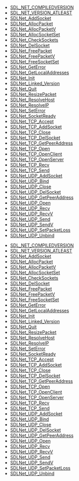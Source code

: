 <!-- DO NOT HAND-EDIT CATEGORY LISTS, THEY ARE AUTOGENERATED AND WILL BE OVERWRITTEN, BASED ON TAGS IN INDIVIDUAL PAGE FOOTERS. EDIT THOSE INSTEAD. -->
<!-- BEGIN CATEGORY LIST -->
* [[SDL_NET_COMPILEDVERSION]]
* [[SDL_NET_VERSION_ATLEAST]]
* [[SDLNet_AddSocket]]
* [[SDLNet_AllocPacket]]
* [[SDLNet_AllocPacketV]]
* [[SDLNet_AllocSocketSet]]
* [[SDLNet_CheckSockets]]
* [[SDLNet_DelSocket]]
* [[SDLNet_FreePacket]]
* [[SDLNet_FreePacketV]]
* [[SDLNet_FreeSocketSet]]
* [[SDLNet_GetError]]
* [[SDLNet_GetLocalAddresses]]
* [[SDLNet_Init]]
* [[SDLNet_Linked_Version]]
* [[SDLNet_Quit]]
* [[SDLNet_ResizePacket]]
* [[SDLNet_ResolveHost]]
* [[SDLNet_ResolveIP]]
* [[SDLNet_SetError]]
* [[SDLNet_SocketReady]]
* [[SDLNet_TCP_Accept]]
* [[SDLNet_TCP_AddSocket]]
* [[SDLNet_TCP_Close]]
* [[SDLNet_TCP_DelSocket]]
* [[SDLNet_TCP_GetPeerAddress]]
* [[SDLNet_TCP_Open]]
* [[SDLNet_TCP_OpenClient]]
* [[SDLNet_TCP_OpenServer]]
* [[SDLNet_TCP_Recv]]
* [[SDLNet_TCP_Send]]
* [[SDLNet_UDP_AddSocket]]
* [[SDLNet_UDP_Bind]]
* [[SDLNet_UDP_Close]]
* [[SDLNet_UDP_DelSocket]]
* [[SDLNet_UDP_GetPeerAddress]]
* [[SDLNet_UDP_Open]]
* [[SDLNet_UDP_Recv]]
* [[SDLNet_UDP_RecvV]]
* [[SDLNet_UDP_Send]]
* [[SDLNet_UDP_SendV]]
* [[SDLNet_UDP_SetPacketLoss]]
* [[SDLNet_UDP_Unbind]]
<!-- END CATEGORY LIST -->
* [[SDL_NET_COMPILEDVERSION]]
* [[SDL_NET_VERSION_ATLEAST]]
* [[SDLNet_AddSocket]]
* [[SDLNet_AllocPacket]]
* [[SDLNet_AllocPacketV]]
* [[SDLNet_AllocSocketSet]]
* [[SDLNet_CheckSockets]]
* [[SDLNet_DelSocket]]
* [[SDLNet_FreePacket]]
* [[SDLNet_FreePacketV]]
* [[SDLNet_FreeSocketSet]]
* [[SDLNet_GetError]]
* [[SDLNet_GetLocalAddresses]]
* [[SDLNet_Init]]
* [[SDLNet_Linked_Version]]
* [[SDLNet_Quit]]
* [[SDLNet_ResizePacket]]
* [[SDLNet_ResolveHost]]
* [[SDLNet_ResolveIP]]
* [[SDLNet_SetError]]
* [[SDLNet_SocketReady]]
* [[SDLNet_TCP_Accept]]
* [[SDLNet_TCP_AddSocket]]
* [[SDLNet_TCP_Close]]
* [[SDLNet_TCP_DelSocket]]
* [[SDLNet_TCP_GetPeerAddress]]
* [[SDLNet_TCP_Open]]
* [[SDLNet_TCP_OpenClient]]
* [[SDLNet_TCP_OpenServer]]
* [[SDLNet_TCP_Recv]]
* [[SDLNet_TCP_Send]]
* [[SDLNet_UDP_AddSocket]]
* [[SDLNet_UDP_Bind]]
* [[SDLNet_UDP_Close]]
* [[SDLNet_UDP_DelSocket]]
* [[SDLNet_UDP_GetPeerAddress]]
* [[SDLNet_UDP_Open]]
* [[SDLNet_UDP_Recv]]
* [[SDLNet_UDP_RecvV]]
* [[SDLNet_UDP_Send]]
* [[SDLNet_UDP_SendV]]
* [[SDLNet_UDP_SetPacketLoss]]
* [[SDLNet_UDP_Unbind]]
<!-- END CATEGORY LIST -->
